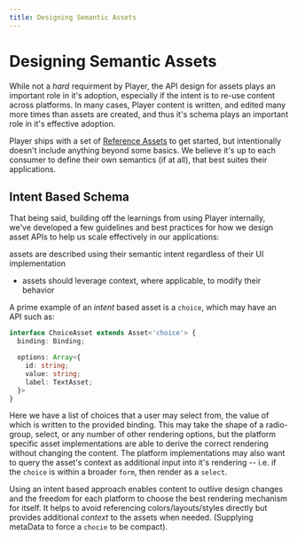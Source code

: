 ```yaml
---
title: Designing Semantic Assets
---
```


# Designing Semantic Assets

While not a _hard_ requirment by Player, the API design for assets plays an important role in it's adoption, especially if the intent is to re-use content across platforms. In many cases, Player content is written, and edited many more times than assets are created, and thus it's schema plays an important role in it's effective adoption. 

Player ships with a set of [Reference Assets](../assets/reference.mdx) to get started, but intentionally doesn't include anything beyond some basics. We believe it's up to each consumer to define their own semantics (if at all), that best suites their applications.  

## Intent Based Schema

That being said, building off the learnings from using Player internally, we've developed a few guidelines and best practices for how we design asset APIs to help us scale effectively in our applications:

assets are described using their semantic intent regardless of their UI implementation
* assets should leverage context, where applicable, to modify their behavior

A prime example of an _intent_ based asset is a `choice`, which may have an API such as:

```ts
interface ChoiceAsset extends Asset<'choice'> {
  binding: Binding;

  options: Array<{
    id: string;
    value: string;
    label: TextAsset;
  }>
}
```

Here we have a list of choices that a user may select from, the value of which is written to the provided binding. 
This may take the shape of a radio-group, select, or any number of other rendering options, but the platform specific asset implementations are able to derive the correct rendering without changing the content. The platform implementations may also want to query the asset's context as additional input into it's rendering -- i.e. if the `choice` is within a broader `form`, then render as a `select`. 

Using an intent based approach enables content to outlive design changes and the freedom for each platform to choose the best rendering mechanism for itself. It helps to avoid referencing colors/layouts/styles directly but provides additional _context_ to the assets when needed. (Supplying metaData to force a `chocie` to be compact).

